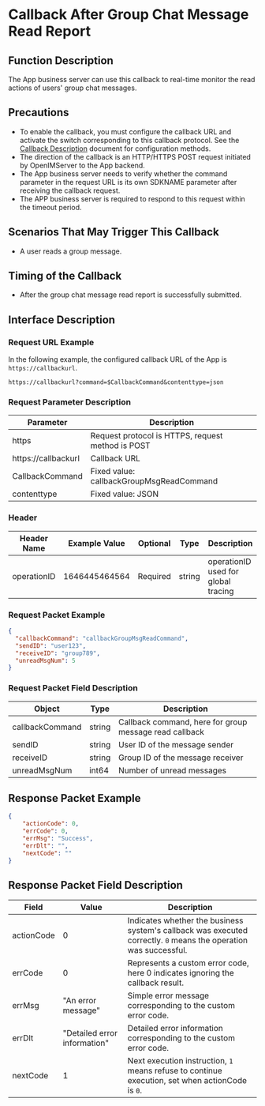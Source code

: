 # Callback After Group Chat Message Read Report

## Function Description
The App business server can use this callback to real-time monitor the read actions of users' group chat messages.

## Precautions
- To enable the callback, you must configure the callback URL and activate the switch corresponding to this callback protocol. See the [Callback Description](../introduction) document for configuration methods.
- The direction of the callback is an HTTP/HTTPS POST request initiated by OpenIMServer to the App backend.
- The App business server needs to verify whether the command parameter in the request URL is its own SDKNAME parameter after receiving the callback request.
- The APP business server is required to respond to this request within the timeout period.

## Scenarios That May Trigger This Callback
- A user reads a group message.

## Timing of the Callback
- After the group chat message read report is successfully submitted.

## Interface Description

### Request URL Example
In the following example, the configured callback URL of the App is `https://callbackurl`.
```plaintext
https://callbackurl?command=$CallbackCommand&contenttype=json
```

### Request Parameter Description

| Parameter            | Description                                    |
|----------------------|------------------------------------------------|
| https                | Request protocol is HTTPS, request method is POST |
| https://callbackurl  | Callback URL                                   |
| CallbackCommand      | Fixed value: callbackGroupMsgReadCommand       |
| contenttype          | Fixed value: JSON                              |

### Header
| Header Name | Example Value  | Optional | Type   | Description                        |
|-------------|----------------|----------|--------|------------------------------------|
| operationID | 1646445464564  | Required | string | operationID used for global tracing |

### Request Packet Example
```json
{
  "callbackCommand": "callbackGroupMsgReadCommand",
  "sendID": "user123",
  "receiveID": "group789",
  "unreadMsgNum": 5
}
```

### Request Packet Field Description

| Object           | Type   | Description                                          |
|------------------|--------|------------------------------------------------------|
| callbackCommand  | string | Callback command, here for group message read callback |
| sendID           | string | User ID of the message sender                        |
| receiveID        | string | Group ID of the message receiver                     |
| unreadMsgNum     | int64  | Number of unread messages                            |

## Response Packet Example

```json
{
    "actionCode": 0,
    "errCode": 0,
    "errMsg": "Success",
    "errDlt": "",
    "nextCode": ""
}
```

## Response Packet Field Description

| Field       | Value | Description                                             |
|-------------|-------|---------------------------------------------------------|
| actionCode  | 0     | Indicates whether the business system's callback was executed correctly. `0` means the operation was successful. |
| errCode     | 0     | Represents a custom error code, here 0 indicates ignoring the callback result.   |
| errMsg      | "An error message" | Simple error message corresponding to the custom error code. |
| errDlt      | "Detailed error information" | Detailed error information corresponding to the custom error code. |
| nextCode    | 1     | Next execution instruction, `1` means refuse to continue execution, set when actionCode is `0`. |